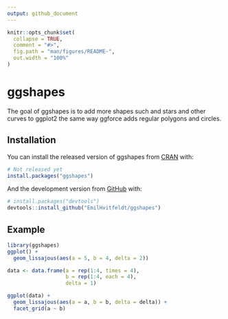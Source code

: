 ```yaml
---
output: github_document
---
```


<!-- README.md is generated from README.Rmd. Please edit that file -->

```r
knitr::opts_chunk$set(
  collapse = TRUE,
  comment = "#>",
  fig.path = "man/figures/README-",
  out.width = "100%"
)
```
# ggshapes

<!-- badges: start -->
<!-- badges: end -->

The goal of ggshapes is to add more shapes such and stars and other curves to ggplot2 the same way ggforce adds regular polygons and circles.

## Installation

You can install the released version of ggshapes from [CRAN](https://CRAN.R-project.org) with:

``` r
# Not released yet
install.packages("ggshapes")
```

And the development version from [GitHub](https://github.com/) with:

``` r
# install.packages("devtools")
devtools::install_github("EmilHvitfeldt/ggshapes")
```
## Example

```r
library(ggshapes)
ggplot() +
  geom_lissajous(aes(a = 5, b = 4, delta = 2))
```

```r
data <- data.frame(a = rep(1:4, times = 4),
                   b = rep(1:4, each = 4),
                   delta = 1)

ggplot(data) +
  geom_lissajous(aes(a = a, b = b, delta = delta)) +
  facet_grid(a ~ b)
```

